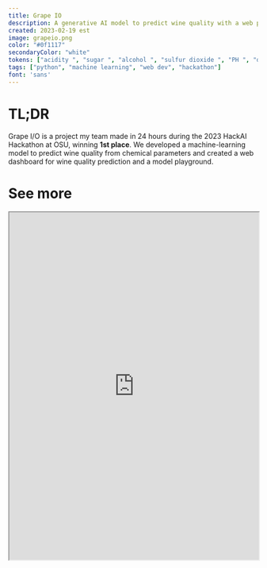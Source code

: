 ```yaml
---
title: Grape IO
description: A generative AI model to predict wine quality with a web playground. 1st place at HackAI 2023.
created: 2023-02-19 est
image: grapeio.png
color: "#0f1117"
secondaryColor: "white"
tokens: ["acidity ", "sugar ", "alcohol ", "sulfur dioxide ", "PH ", "density "]
tags: ["python", "machine learning", "web dev", "hackathon"]
font: 'sans'
---
```


# TL;DR

Grape I/O is a project my team made in 24 hours during the 2023 HackAI Hackathon at OSU, winning **1st place**. We developed a machine-learning model to predict wine quality from chemical parameters and created a web dashboard for wine quality prediction and a model playground.

# See more

<iframe src="https://gulkoa.github.io/GrapeIO/" width="100%" height="700"/>

Hosted on GitHub Pages at [https://gulkoa.github.io/GrapeIO](https://gulkoa.github.io/GrapeIO)
